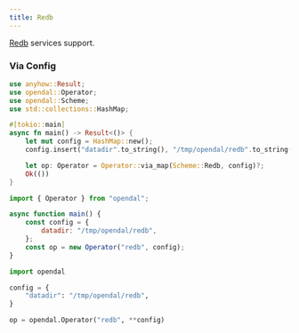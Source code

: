 ```yaml
---
title: Redb
---
```


[Redb](https://github.com/cberner/redb) services support.


<Docs components={props.components} />

### Via Config


<Tabs>
  <TabItem value="rust" label="Rust" default>

```rust
use anyhow::Result;
use opendal::Operator;
use opendal::Scheme;
use std::collections::HashMap;

#[tokio::main]
async fn main() -> Result<()> {
    let mut config = HashMap::new();
    config.insert("datadir".to_string(), "/tmp/opendal/redb".to_string());

    let op: Operator = Operator::via_map(Scheme::Redb, config)?;
    Ok(())
}
```

  </TabItem>
  <TabItem value="node.js" label="Node.js">

```javascript
import { Operator } from "opendal";

async function main() {
    const config = {
        datadir: "/tmp/opendal/redb",
    };
    const op = new Operator("redb", config);
}
```

  </TabItem>
  <TabItem value="python" label="Python">

```python
import opendal

config = {
    "datadir": "/tmp/opendal/redb",
}

op = opendal.Operator("redb", **config)
```

  </TabItem>
</Tabs>